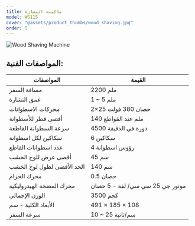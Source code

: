 ```yaml
---
title: ماكينة النشارة
model: WS115
cover: "@assets/product_thumbs/wood_shaving.jpg"
order: 5
---
```



<ProductTabs />

![Wood Shaving Machine](@assets/article_images/wood_shaving/wood_shaving_25.jpg)

## المواصفات الفنية:

| المواصفات                  | القيمة                          |
| -------------------------- | ------------------------------- |
| مسافة السفر                | 2200 ملم                        |
| عمق النشارة                | 1 ~ 5 ملم                       |
| محركات الاسطوانات          | 2×25 حصان 380 فولت              |
| أقصى قطر للأسطوانة         | 140 ملم عند القواطع             |
| سرعة السطوانة القاطعة      | 4500 دورة في الدقيقة            |
| سكاكين لكل اسطوانة         | 6 سكاكين                        |
| عدد اسطوانات القاطع        | 4 رؤوس اسطوانة                  |
| أقصى عرض للوح الخشب        | 45 سم                           |
| الحد الأقصى لطول لوح الخشب | 140 سم                          |
| محرك الحزام                | 0.5 حصان                        |
| محرك المضخة الهيدروليكية   | موتور جي 25 سي سي/ لفة - 5 حصان |
| الوزن الإجمالي             | 3500 كجم                        |
| الأبعاد الكلية - سم        | 491 × 185 × 108                 |
| سرعة السفر                 | 10 ~ 25 سم/ثانية                |

